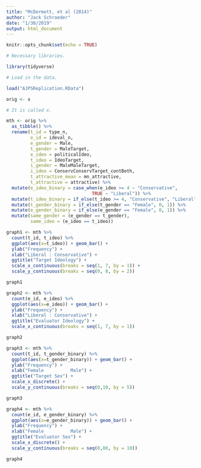 ```yaml
---
title: "McDermott, et al (2014)"
author: "Jack Schroeder"
date: "1/30/2019"
output: html_document
---
```


```r
knitr::opts_chunk$set(echo = TRUE)

# Necessary libraries.

library(tidyverse)

# Load in the data.

load("AJPSReplication.RData")

orig <- x

# It is called x. 

mth <- orig %>% 
  as_tibble() %>% 
  rename(t_id = type_n,
         e_id = ideval_n,
         e_gender = Male,
         t_gender = MaleTarget,
         e_ideo = politicalIdeo,
         t_ideo = IdeoTarget,
         i_gender = MaleMaleTarget,
         i_ideo = ConservConservTarget_contBoth,
         t_attractive_mean = mn_attractive,
         t_attractive = attractive) %>% 
  mutate(e_ideo_binary = case_when(e_ideo >= 4 ~ "Conservative",
                                TRUE ~ "Liberal")) %>% 
  mutate(t_ideo_binary = if_else(t_ideo >= 4, "Conservative", "Liberal")) %>% 
  mutate(t_gender_binary = if_else(t_gender == "Female", 0, 1)) %>% 
  mutate(e_gender_binary = if_else(e_gender == "Female", 0, 1)) %>% 
  mutate(same_gender = (e_gender == t_gender),
         same_ideo = (e_ideo == t_ideo))

graph1 <- mth %>% 
  count(t_id, t_ideo) %>% 
  ggplot(aes(x=t_ideo)) + geom_bar() +
  ylab("Frequency") +
  xlab("Liberal : Conservative") +
  ggtitle("Target Ideology") +
  scale_x_continuous(breaks = seq(1, 7, by = 1)) +
  scale_y_continuous(breaks = seq(0, 8, by = 2))

graph1

graph2 <- mth %>% 
  count(e_id, e_ideo) %>% 
  ggplot(aes(x=e_ideo)) + geom_bar() +   
  ylab("Frequency") +
  xlab("Liberal : Conservative") +
  ggtitle("Evaluator Ideology") + 
  scale_x_continuous(breaks = seq(1, 7, by = 1))

graph2

graph3 <- mth %>% 
  count(t_id, t_gender_binary) %>% 
  ggplot(aes(x=t_gender_binary)) + geom_bar() +
  ylab("Frequency") +
  xlab("Female          Male") +
  ggtitle("Target Sex") + 
  scale_x_discrete() + 
  scale_y_continuous(breaks = seq(0,10, by = 5))

graph3

graph4 <- mth %>% 
  count(e_id, e_gender_binary) %>% 
  ggplot(aes(x=e_gender_binary)) + geom_bar() +
  ylab("Frequency") +
  xlab("Female          Male") +
  ggtitle("Evaluator Sex") + 
  scale_x_discrete() + 
  scale_y_continuous(breaks = seq(0,80, by = 10))

graph4
```

